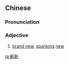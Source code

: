 {{also|崭新}}
==Chinese==
{{zh-forms|s=崭新}}

===Pronunciation===
{{zh-pron
|m=zhǎnxīn
|c=zaam2 san1
|mn=qz,xm,zz:chám-sin
|cat=a
}}

===Adjective===
{{zh-adj}}
# [[brand new]], [[spanking]] [[new]]

[[ja:嶄新]]